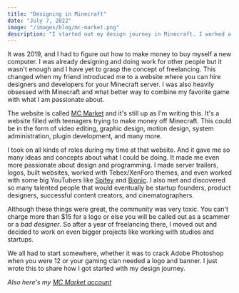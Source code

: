```yaml
---
title: "Designing in Minecraft"
date: "July 7, 2022"
image: "/images/blog/mc-market.png"
description: "I started out my design journey in Minecraft. I worked a lot with Minecraft Servers and Youtubers during that time."
---
```


It was 2019, and I had to figure out how to make money to buy myself a new computer. I was already designing and doing work for other people but it wasn't enough and I have yet to grasp the concept of freelancing. This changed when my friend introduced me to a website where you can hire designers and developers for your Minecraft server. I was also heavily obsessed with Minecraft and what better way to combine my favorite game with what I am passionate about.

The website is called <a href="https://www.mc-market.org/" target="_blank">MC Market</a> and it's still up as I'm writing this. It's a website filled with teenagers trying to make money off Minecraft. This could be in the form of video editing, graphic design, motion design, system administration, plugin development, and many more.

I took on all kinds of roles during my time at that website. And it gave me so many ideas and concepts about what I could be doing. It made me even more passionate about design and programming. I made server trailers, logos, built websites, worked with Tebex/XenForo themes, and even worked with some big YouTubers like <a href="https://www.youtube.com/c/Spifey" target="_blank">Spifey</a> and <a href="https://www.youtube.com/c/BionicDanny" target="_blank">Bionic</a>. I also met and discovered so many
talented people that would eventually be startup founders, product designers, successful content creators, and cinematographers.

Although these things were great, the community was very toxic. You can't charge more than $15 for a logo or else you will be called out as a scammer or a _bad designer_. So after a year of freelancing there, I moved out and decided to work on even bigger projects like working with studios and startups.

We all had to start somewhere, whether it was to crack Adobe Photoshop when you were 12 or your gaming clan needed a logo and banner. I just wrote this to share how I got started with my design journey.

_Also here's my <a href="https://www.mc-market.org/members/198276/" target="_blank">MC Market account</a>_
